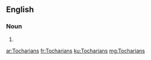 ==English==

===Noun===
{{head|en|plural}}

# {{plural of|Tocharian|lang=en|nocat=1}}

[[ar:Tocharians]]
[[fr:Tocharians]]
[[ku:Tocharians]]
[[mg:Tocharians]]